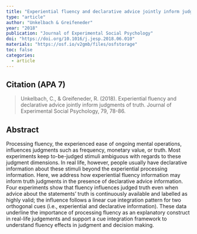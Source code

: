 ```yaml
---
title: "Experiential fluency and declarative advice jointly inform judgments of truth."
type: "article"
author: "Unkelbach & Greifeneder"
year: "2018"
publication: "Journal of Experimental Social Psychology"
doi: "https://doi.org/10.1016/j.jesp.2018.06.010"
materials: "https://osf.io/v2gmb/files/osfstorage"
toc: false
categories:
  - article
---
```


## Citation (APA 7)

> Unkelbach, C., & Greifeneder, R. (2018). Experiential fluency and declarative advice jointly inform judgments of truth. Journal of Experimental Social Psychology, 79, 78-86.

## Abstract

Processing fluency, the experienced ease of ongoing mental operations, influences judgments such as frequency, monetary value, or truth. Most experiments keep to-be-judged stimuli ambiguous with regards to these judgment dimensions. In real life, however, people usually have declarative information about these stimuli beyond the experiential processing information. Here, we address how experiential fluency information may inform truth judgments in the presence of declarative advice information. Four experiments show that fluency influences judged truth even when advice about the statements' truth is continuously available and labelled as highly valid; the influence follows a linear cue integration pattern for two orthogonal cues (i.e., experiential and declarative information). These data underline the importance of processing fluency as an explanatory construct in real-life judgements and support a cue integration framework to understand fluency effects in judgment and decision making.

